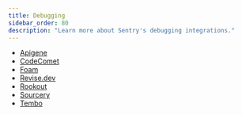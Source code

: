 ```yaml
---
title: Debugging
sidebar_order: 80
description: "Learn more about Sentry's debugging integrations."
---
```

- [Apigene](/organization/integrations/debugging/apigene/)
- [CodeComet](/organization/integrations/debugging/codecomet/)
- [Foam](/organization/integrations/debugging/foamai/)
- [Revise.dev](/organization/integrations/debugging/revisedev/)
- [Rookout](/organization/integrations/debugging/rookout/)
- [Sourcery](/organization/integrations/debugging/sourcery/)
- [Tembo](/organization/integrations/debugging/tembo/)

